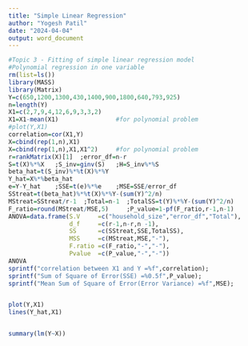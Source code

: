 ---
title: "Simple Linear Regression"
author: "Yogesh Patil"
date: "2024-04-04"
output: word_document
---

```{r}
#Topic 3 - Fitting of simple linear regression model
#Polynomial regression in one variable
rm(list=ls())
library(MASS)
library(Matrix)
Y=c(650,1200,1300,430,1400,900,1800,640,793,925)
n=length(Y)
X1=c(2,7,9,4,12,6,9,3,3,2)
X1=X1-mean(X1)                #for polynomial problem
#plot(Y,X1)
correlation=cor(X1,Y)
X=cbind(rep(1,n),X1)
X=cbind(rep(1,n),X1,X1^2)     #for polynomial problem
r=rankMatrix(X)[1]  ;error_df=n-r
S=t(X)%*%X   ;S_inv=ginv(S)   ;H=S_inv%*%S
beta_hat=t(S_inv)%*%t(X)%*%Y
Y_hat=X%*%beta_hat
e=Y-Y_hat    ;SSE=t(e)%*%e    ;MSE=SSE/error_df
SStreat=t(beta_hat)%*%t(X)%*%Y-(sum(Y)^2/n)
MStreat=SStreat/r-1  ;Total=n-1  ;TotalSS=t(Y)%*%Y-(sum(Y)^2/n)
F_ratio=round(MStreat/MSE,5)     ;P_value=1-pf(F_ratio,r-1,n-1)
ANOVA=data.frame(S.V     =c("household_size","error_df","Total"),
                 d_f     =c(r-1,n-r,n -1),
                 SS      =c(SStreat,SSE,TotalSS),
                 MSS     =c(MStreat,MSE,"-"),
                 F.ratio =c(F_ratio,"-","-"),
                 Pvalue  =c(P_value,"-","-"))
ANOVA
sprintf("correlation between X1 and Y =%f",correlation);
sprintf("Sum of Square of Error(SSE) =%0.5f",P_value);
sprintf("Mean Sum of Square of Error(Error Variance) =%f",MSE);


plot(Y,X1)
lines(Y_hat,X1)


summary(lm(Y~X))

```